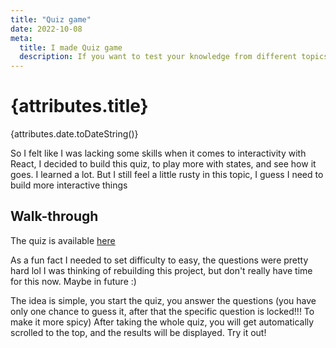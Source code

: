 ```yaml
---
title: "Quiz game"
date: 2022-10-08
meta:
  title: I made Quiz game
  description: If you want to test your knowledge from different topics, try it out!
---
```


# {attributes.title}

{attributes.date.toDateString()}

So I felt like I was lacking some skills when it comes to interactivity with React, I decided to build this quiz, to play more with states, and see how it goes. I learned a lot. But I still feel a little rusty in this topic, I guess I need to build more interactive things

## Walk-through

The quiz is available [here](https://quizgame-1xt4.vercel.app/)

As a fun fact I needed to set difficulty to easy, the questions were pretty hard lol
I was thinking of rebuilding this project, but don't really have time for this now. Maybe in future :)

The idea is simple, you start the quiz, you answer the questions (you have only one chance to guess it, after that the specific question is locked!!! To make it more spicy)
After taking the whole quiz, you will get automatically scrolled to the top, and the results will be displayed. Try it out!






